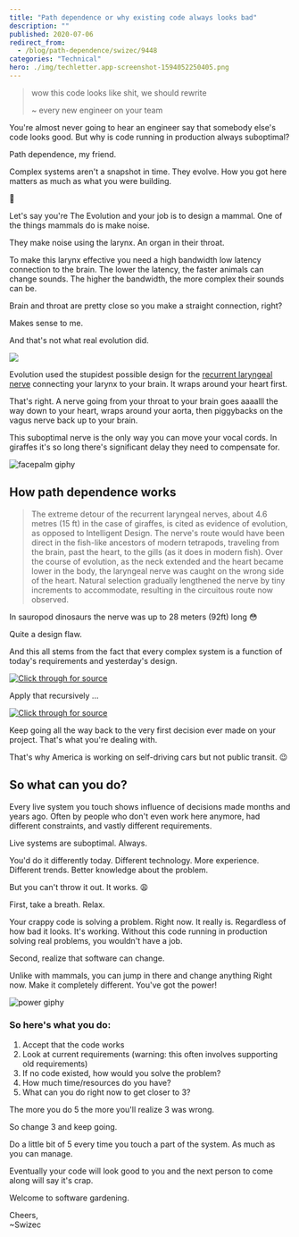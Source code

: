 ```yaml
---
title: "Path dependence or why existing code always looks bad"
description: ""
published: 2020-07-06
redirect_from:
  - /blog/path-dependence/swizec/9448
categories: "Technical"
hero: ./img/techletter.app-screenshot-1594052250405.png
---
```


> wow this code looks like shit, we should rewrite
>
> ~ every new engineer on your team

You're almost never going to hear an engineer say that somebody else's code looks good. But why is code running in production always suboptimal?

Path dependence, my friend.

Complex systems aren't a snapshot in time. They evolve. How you got here matters as much as what you were building.

🤨

Let's say you're The Evolution and your job is to design a mammal. One of the things mammals do is make noise.

They make noise using the larynx. An organ in their throat.

To make this larynx effective you need a high bandwidth low latency connection to the brain. The lower the latency, the faster animals can change sounds. The higher the bandwidth, the more complex their sounds can be.

Brain and throat are pretty close so you make a straight connection, right?

Makes sense to me.

And that's not what real evolution did.

![](./img/vesvgpng3ccg68.png)

Evolution used the stupidest possible design for the [recurrent laryngeal nerve](https://en.wikipedia.org/wiki/Recurrent_laryngeal_nerve) connecting your larynx to your brain. It wraps around your heart first.

That's right. A nerve going from your throat to your brain goes aaaalll the way down to your heart, wraps around your aorta, then piggybacks on the vagus nerve back up to your brain.

This suboptimal nerve is the only way you can move your vocal cords. In giraffes it's so long there's significant delay they need to compensate for.

![facepalm giphy](./img/media-14aUO0Mf7dWDXW-giphy.gif)

## How path dependence works

> The extreme detour of the recurrent laryngeal nerves, about 4.6 metres (15 ft) in the case of giraffes, is cited as evidence of evolution, as opposed to Intelligent Design. The nerve's route would have been direct in the fish-like ancestors of modern tetrapods, traveling from the brain, past the heart, to the gills (as it does in modern fish). Over the course of evolution, as the neck extended and the heart became lower in the body, the laryngeal nerve was caught on the wrong side of the heart. Natural selection gradually lengthened the nerve by tiny increments to accommodate, resulting in the circuitous route now observed.

In sauropod dinosaurs the nerve was up to 28 meters (92ft) long 😳

Quite a design flaw.

And this all stems from the fact that every complex system is a function of today's requirements and yesterday's design.

[![Click through for source](./img/techletter.app-screenshot-1594052250405.png)](<https://carbon.now.sh/?bg=rgba(255,255,255,1)&t=seti&l=null&ds=true&wc=true&wa=true&pv=48px&ph=32px&ln=false&code=system%20%3D%20f(old_system%2C%20requirements)>)

Apply that recursively ...

[![Click through for source](./img/techletter.app-screenshot-1594052250156.png)](<https://carbon.now.sh/?bg=rgba(255,255,255,1)&t=seti&l=null&ds=true&wc=true&wa=true&pv=48px&ph=32px&ln=false&code=s%20%3D%20f(os%2C%20r)%20%2F%2F%20system%20f%20of%20old%20system%2C%20requirements%0Aos%20%3D%20f(oos%2C%20or)%20%2F%2F%20old%20system%20f%20of%20old%20old%20system%2C%20old%20reqs%20...%0A%2F%2F%20...%0As%20%3D%20f(f(f(ooos%2C%20oor)%2C%20or)%2C%20r)>)

Keep going all the way back to the very first decision ever made on your project. That's what you're dealing with.

That's why America is working on self-driving cars but not public transit. 😉

## So what can you do?

Every live system you touch shows influence of decisions made months and years ago. Often by people who don't even work here anymore, had different constraints, and vastly different requirements.

Live systems are suboptimal. Always.

You'd do it differently today. Different technology. More experience. Different trends. Better knowledge about the problem.

But you can't throw it out. It works. 😩

First, take a breath. Relax.

Your crappy code is solving a problem. Right now. It really is. Regardless of how bad it looks. It's working. Without this code running in production solving real problems, you wouldn't have a job.

Second, realize that software can change.

Unlike with mammals, you can jump in there and change anything Right now. Make it completely different. You've got the power!

![power giphy](./img/media-3o84sq21TxDH6PyYms-giphy.gif)

### So here's what you do:

1.  Accept that the code works
2.  Look at current requirements (warning: this often involves supporting old requirements)
3.  If no code existed, how would you solve the problem?
4.  How much time/resources do you have?
5.  What can you do right now to get closer to 3?

The more you do 5 the more you'll realize 3 was wrong.

So change 3 and keep going.

Do a little bit of 5 every time you touch a part of the system. As much as you can manage.

Eventually your code will look good to you and the next person to come along will say it's crap.

Welcome to software gardening.

Cheers,  
~Swizec
